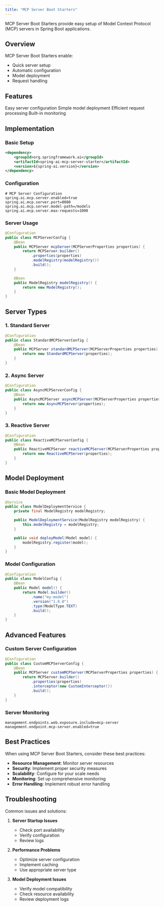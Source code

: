 ```yaml
---
title: "MCP Server Boot Starters"
---
```


MCP Server Boot Starters provide easy setup of Model Context Protocol (MCP) servers in Spring Boot applications.

## Overview

MCP Server Boot Starters enable:
- Quick server setup
- Automatic configuration
- Model deployment
- Request handling

## Features

<CardGroup cols={2}>
  <Card title="Server Setup" icon="server">
    Easy server configuration
  </Card>
  <Card title="Model Deployment" icon="robot">
    Simple model deployment
  </Card>
  <Card title="Request Handling" icon="arrows-rotate">
    Efficient request processing
  </Card>
  <Card title="Monitoring" icon="chart-line">
    Built-in monitoring
  </Card>
</CardGroup>

## Implementation

### Basic Setup

```xml
<dependency>
    <groupId>org.springframework.ai</groupId>
    <artifactId>spring-ai-mcp-server-starter</artifactId>
    <version>${spring-ai.version}</version>
</dependency>
```

### Configuration

```properties
# MCP Server Configuration
spring.ai.mcp.server.enabled=true
spring.ai.mcp.server.port=8080
spring.ai.mcp.server.model-path=/models
spring.ai.mcp.server.max-requests=1000
```

### Server Usage

```java
@Configuration
public class MCPServerConfig {
    @Bean
    public MCPServer mcpServer(MCPServerProperties properties) {
        return MCPServer.builder()
            .properties(properties)
            .modelRegistry(modelRegistry())
            .build();
    }

    @Bean
    public ModelRegistry modelRegistry() {
        return new ModelRegistry();
    }
}
```

## Server Types

### 1. Standard Server

```java
@Configuration
public class StandardMCPServerConfig {
    @Bean
    public MCPServer standardMCPServer(MCPServerProperties properties) {
        return new StandardMCPServer(properties);
    }
}
```

### 2. Async Server

```java
@Configuration
public class AsyncMCPServerConfig {
    @Bean
    public AsyncMCPServer asyncMCPServer(MCPServerProperties properties) {
        return new AsyncMCPServer(properties);
    }
}
```

### 3. Reactive Server

```java
@Configuration
public class ReactiveMCPServerConfig {
    @Bean
    public ReactiveMCPServer reactiveMCPServer(MCPServerProperties properties) {
        return new ReactiveMCPServer(properties);
    }
}
```

## Model Deployment

### Basic Model Deployment

```java
@Service
public class ModelDeploymentService {
    private final ModelRegistry modelRegistry;

    public ModelDeploymentService(ModelRegistry modelRegistry) {
        this.modelRegistry = modelRegistry;
    }

    public void deployModel(Model model) {
        modelRegistry.register(model);
    }
}
```

### Model Configuration

```java
@Configuration
public class ModelConfig {
    @Bean
    public Model model() {
        return Model.builder()
            .name("my-model")
            .version("1.0.0")
            .type(ModelType.TEXT)
            .build();
    }
}
```

## Advanced Features

### Custom Server Configuration

```java
@Configuration
public class CustomMCPServerConfig {
    @Bean
    public MCPServer customMCPServer(MCPServerProperties properties) {
        return MCPServer.builder()
            .properties(properties)
            .interceptor(new CustomInterceptor())
            .build();
    }
}
```

### Server Monitoring

```properties
management.endpoints.web.exposure.include=mcp-server
management.endpoint.mcp-server.enabled=true
```

## Best Practices

<Note>
When using MCP Server Boot Starters, consider these best practices:
</Note>

- **Resource Management**: Monitor server resources
- **Security**: Implement proper security measures
- **Scalability**: Configure for your scale needs
- **Monitoring**: Set up comprehensive monitoring
- **Error Handling**: Implement robust error handling

## Troubleshooting

Common issues and solutions:

1. **Server Startup Issues**
   - Check port availability
   - Verify configuration
   - Review logs

2. **Performance Problems**
   - Optimize server configuration
   - Implement caching
   - Use appropriate server type

3. **Model Deployment Issues**
   - Verify model compatibility
   - Check resource availability
   - Review deployment logs 